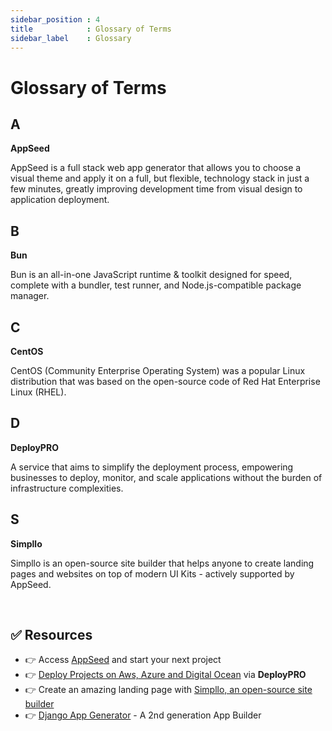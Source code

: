 ```yaml
---
sidebar_position : 4
title            : Glossary of Terms
sidebar_label    : Glossary
---
```


# Glossary of Terms

## A

**AppSeed**

  AppSeed is a full stack web app generator that allows you to choose a visual theme and apply it on a full, but flexible, technology stack in just a few minutes, 
  greatly improving development time from visual design to application deployment.

## B

**Bun**

  Bun is an all-in-one JavaScript runtime & toolkit designed for speed, complete with a bundler, test runner, and Node.js-compatible package manager.

## C

**CentOS**

  CentOS (Community Enterprise Operating System) was a popular Linux distribution that was based on the open-source code of Red Hat Enterprise Linux (RHEL). 

## D

**DeployPRO**

  A service that aims to simplify the deployment process, empowering businesses to deploy, monitor, and scale applications without the burden of infrastructure complexities.

## S

**Simpllo**

  Simpllo is an open-source site builder that helps anyone to create landing pages and websites on top of modern UI Kits - actively supported by AppSeed.

<br />

## ✅ Resources 

- 👉 Access [AppSeed](https://appseed.us/) and start your next project
- 👉 [Deploy Projects on Aws, Azure and Digital Ocean](https://www.docs.deploypro.dev/) via **DeployPRO**
- 👉 Create an amazing landing page with [Simpllo, an open-source site builder](https://www.simpllo.com/)
- 👉 [Django App Generator](https://app-generator.dev/django/) - A 2nd generation App Builder
